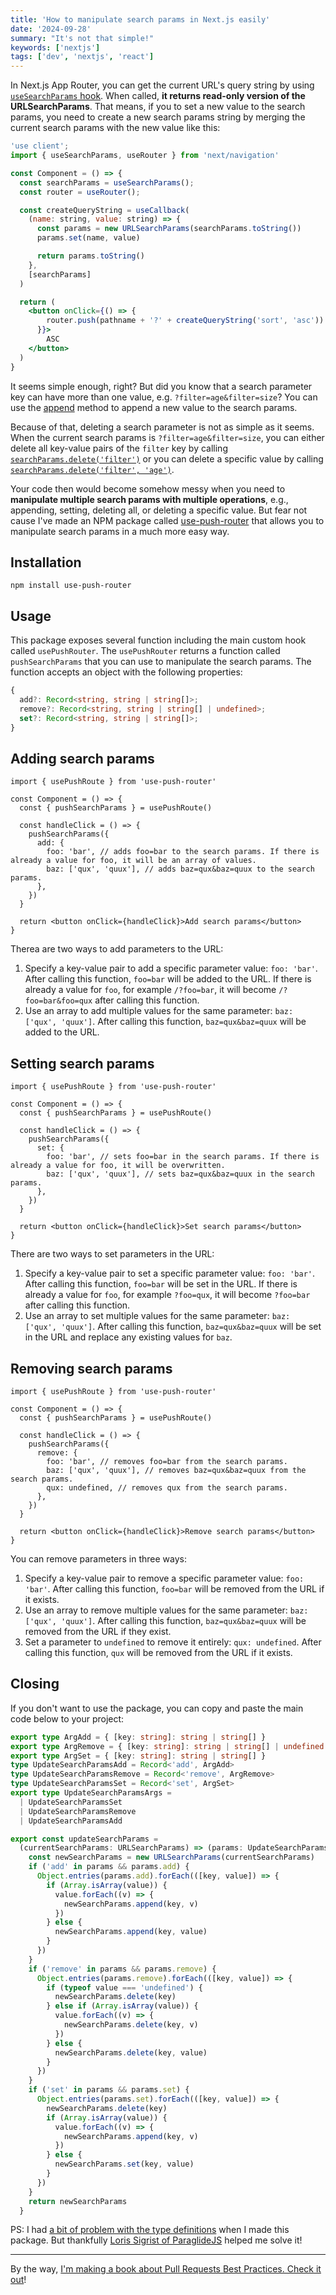 ```yaml
---
title: 'How to manipulate search params in Next.js easily'
date: '2024-09-28'
summary: "It's not that simple!"
keywords: ['nextjs']
tags: ['dev', 'nextjs', 'react']
---
```


In Next.js App Router, you can get the current URL's query string by using [`useSearchParams` hook](https://nextjs.org/docs/app/api-reference/functions/use-search-params). When called, **it returns read-only version of the URLSearchParams**. That means, if you to set a new value to the search params, you need to create a new search params string by merging the current search params with the new value like this:

```jsx {2,5,10-11} showLineNumbers
'use client';
import { useSearchParams, useRouter } from 'next/navigation'

const Component = () => {
  const searchParams = useSearchParams();
  const router = useRouter();

  const createQueryString = useCallback(
    (name: string, value: string) => {
      const params = new URLSearchParams(searchParams.toString())
      params.set(name, value)

      return params.toString()
    },
    [searchParams]
  )

  return (
    <button onClick={() => {
        router.push(pathname + '?' + createQueryString('sort', 'asc'))
      }}>
        ASC
    </button>
  )
}
```

It seems simple enough, right? But did you know that a search parameter key can have more than one value, e.g. `?filter=age&filter=size`? You can use the [append](https://developer.mozilla.org/en-US/docs/Web/API/URLSearchParams/append) method to append a new value to the search params.

Because of that, deleting a search parameter is not as simple as it seems. When the current search params is `?filter=age&filter=size`, you can either delete all key-value pairs of the `filter` key by calling [`searchParams.delete('filter')`](https://developer.mozilla.org/en-US/docs/Web/API/URLSearchParams/delete#delete_all_parameters_with_specified_name) or you can delete a specific value by calling [`searchParams.delete('filter', 'age')`](https://developer.mozilla.org/en-US/docs/Web/API/URLSearchParams/delete#delete_parameters_with_specified_name_and_value).

Your code then would become somehow messy when you need to **manipulate multiple search params with multiple operations**, e.g., appending, setting, deleting all, or deleting a specific value. But fear not cause I've made an NPM package called [use-push-router](https://github.com/nicnocquee/use-push-router) that allows you to manipulate search params in a much more easy way.

## Installation

```shell
npm install use-push-router
```

## Usage

This package exposes several function including the main custom hook called `usePushRouter`. The `usePushRouter` returns a function called `pushSearchParams` that you can use to manipulate the search params. The function accepts an object with the following properties:

```typescript
{
  add?: Record<string, string | string[]>;
  remove?: Record<string, string | string[] | undefined>;
  set?: Record<string, string | string[]>;
}
```

## Adding search params

```tsx
import { usePushRoute } from 'use-push-router'

const Component = () => {
  const { pushSearchParams } = usePushRoute()

  const handleClick = () => {
    pushSearchParams({
      add: {
        foo: 'bar', // adds foo=bar to the search params. If there is already a value for foo, it will be an array of values.
        baz: ['qux', 'quux'], // adds baz=qux&baz=quux to the search params.
      },
    })
  }

  return <button onClick={handleClick}>Add search params</button>
}
```

Therea are two ways to add parameters to the URL:

1. Specify a key-value pair to add a specific parameter value: `foo: 'bar'`. After calling this function, `foo=bar` will be added to the URL. If there is already a value for `foo`, for example `/?foo=bar`, it will become `/?foo=bar&foo=qux` after calling this function.
2. Use an array to add multiple values for the same parameter: `baz: ['qux', 'quux']`. After calling this function, `baz=qux&baz=quux` will be added to the URL.

## Setting search params

```tsx
import { usePushRoute } from 'use-push-router'

const Component = () => {
  const { pushSearchParams } = usePushRoute()

  const handleClick = () => {
    pushSearchParams({
      set: {
        foo: 'bar', // sets foo=bar in the search params. If there is already a value for foo, it will be overwritten.
        baz: ['qux', 'quux'], // sets baz=qux&baz=quux in the search params.
      },
    })
  }

  return <button onClick={handleClick}>Set search params</button>
}
```

There are two ways to set parameters in the URL:

1. Specify a key-value pair to set a specific parameter value: `foo: 'bar'`. After calling this function, `foo=bar` will be set in the URL. If there is already a value for `foo`, for example `?foo=qux`, it will become `?foo=bar` after calling this function.
2. Use an array to set multiple values for the same parameter: `baz: ['qux', 'quux']`. After calling this function, `baz=qux&baz=quux` will be set in the URL and replace any existing values for `baz`.

## Removing search params

```tsx
import { usePushRoute } from 'use-push-router'

const Component = () => {
  const { pushSearchParams } = usePushRoute()

  const handleClick = () => {
    pushSearchParams({
      remove: {
        foo: 'bar', // removes foo=bar from the search params.
        baz: ['qux', 'quux'], // removes baz=qux&baz=quux from the search params.
        qux: undefined, // removes qux from the search params.
      },
    })
  }

  return <button onClick={handleClick}>Remove search params</button>
}
```

You can remove parameters in three ways:

1. Specify a key-value pair to remove a specific parameter value: `foo: 'bar'`. After calling this function, `foo=bar` will be removed from the URL if it exists.
2. Use an array to remove multiple values for the same parameter: `baz: ['qux', 'quux']`. After calling this function, `baz=qux&baz=quux` will be removed from the URL if they exist.
3. Set a parameter to `undefined` to remove it entirely: `qux: undefined`. After calling this function, `qux` will be removed from the URL if it exists.

## Closing

If you don't want to use the package, you can copy and paste the main code below to your project:

```typescript
export type ArgAdd = { [key: string]: string | string[] }
export type ArgRemove = { [key: string]: string | string[] | undefined }
export type ArgSet = { [key: string]: string | string[] }
type UpdateSearchParamsAdd = Record<'add', ArgAdd>
type UpdateSearchParamsRemove = Record<'remove', ArgRemove>
type UpdateSearchParamsSet = Record<'set', ArgSet>
export type UpdateSearchParamsArgs =
  | UpdateSearchParamsSet
  | UpdateSearchParamsRemove
  | UpdateSearchParamsAdd

export const updateSearchParams =
  (currentSearchParams: URLSearchParams) => (params: UpdateSearchParamsArgs) => {
    const newSearchParams = new URLSearchParams(currentSearchParams)
    if ('add' in params && params.add) {
      Object.entries(params.add).forEach(([key, value]) => {
        if (Array.isArray(value)) {
          value.forEach((v) => {
            newSearchParams.append(key, v)
          })
        } else {
          newSearchParams.append(key, value)
        }
      })
    }
    if ('remove' in params && params.remove) {
      Object.entries(params.remove).forEach(([key, value]) => {
        if (typeof value === 'undefined') {
          newSearchParams.delete(key)
        } else if (Array.isArray(value)) {
          value.forEach((v) => {
            newSearchParams.delete(key, v)
          })
        } else {
          newSearchParams.delete(key, value)
        }
      })
    }
    if ('set' in params && params.set) {
      Object.entries(params.set).forEach(([key, value]) => {
        newSearchParams.delete(key)
        if (Array.isArray(value)) {
          value.forEach((v) => {
            newSearchParams.append(key, v)
          })
        } else {
          newSearchParams.set(key, value)
        }
      })
    }
    return newSearchParams
  }
```

PS: I had [a bit of problem with the type definitions](https://x.com/2co_p/status/1839589673255026911) when I made this package. But thankfully [Loris Sigrist of ParaglideJS](https://x.com/loris_sigrist/status/1839609426380034069) helped me solve it!

---

By the way, [I'm making a book about Pull Requests Best Practices. Check it out](https://pr.nico.fyi)!
